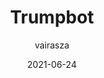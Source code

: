 ---
slug: trumpbot2
title: Trumpbot
date: 2021-06-24
author: vairasza
liveLink: https://app.firecat.red/trumpbot_website
githubLink: https://github.com/vairasza/trumpbot
partners: [Christoph, Max]
tools: [AWS, NodeJS]
imagePath: /images/download.jpeg
imageAlt: President Trump rages about newest Tweets.
text: es war ein wunderbares projekt. schöne sache.
---